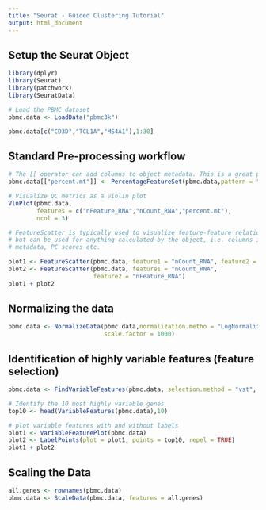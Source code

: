```yaml
---
title: "Seurat - Guided Clustering Tutorial"
output: html_document
---
```




## Setup the Seurat Object

```r

library(dplyr)
library(Seurat)
library(patchwork)
library(SeuratData)

# Load the PBMC dataset
pbmc.data <- LoadData("pbmc3k")

```

```r

pbmc.data[c("CD3D","TCL1A","MS4A1"),1:30]

```


## Standard Pre-processing workflow

```r

# The [[ operator can add columns to object metadata. This is a great place to stash QC sats
pbmc.data[["percent.mt"]] <- PercentageFeatureSet(pbmc.data,pattern = "^MT-")

```

```r

# Visualize QC metrics as a violin plot
VlnPlot(pbmc.data,
        features = c("nFeature_RNA","nCount_RNA","percent.mt"),
        ncol = 3)

```

```r

# FeatureScatter is typically used to visualize feature-feature relationships,
# but can be used for anything calculated by the object, i.e. columns in object,
# metadata, PC scores etc.

plot1 <- FeatureScatter(pbmc.data, feature1 = "nCount_RNA", feature2 = "percent.mt")
plot2 <- FeatureScatter(pbmc.data, feature1 = "nCount_RNA", 
                        feature2 = "nFeature_RNA")
plot1 + plot2

```


## Normalizing the data

```r

pbmc.data <- NormalizeData(pbmc.data,normalization.metho = "LogNormalize",
                           scale.factor = 1000)

```

## Identification of highly variable features (feature selection)

```r

pbmc.data <- FindVariableFeatures(pbmc.data, selection.method = "vst", nfeatures = 2000)

# Identify the 10 most highly variable genes
top10 <- head(VariableFeatures(pbmc.data),10)

# plot variable features with and without labels
plot1 <- VariableFeaturePlot(pbmc.data)
plot2 <- LabelPoints(plot = plot1, points = top10, repel = TRUE)
plot1 + plot2

```

## Scaling the Data

```r

all.genes <- rownames(pbmc.data)
pbmc.data <- ScaleData(pbmc.data, features = all.genes)

```




















